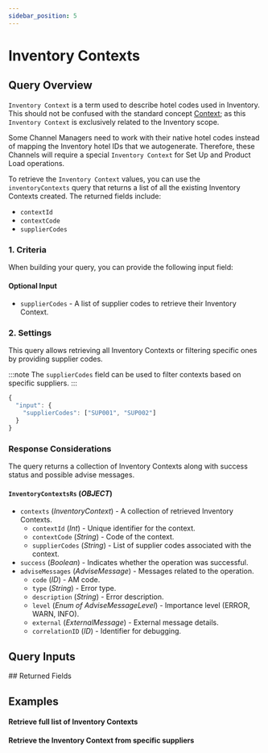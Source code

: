 ```yaml
---
sidebar_position: 5
---
```





# Inventory Contexts

## Query Overview

`Inventory Context` is a term used to describe hotel codes used in Inventory. This should not be confused with the standard concept [Context](/docs/get-started/key-concepts#context); as this `Inventory Context` is exclusively related to the Inventory scope.

Some Channel Managers need to work with their native hotel codes instead of mapping the Inventory hotel IDs that we autogenerate. Therefore, these Channels will require a special `Inventory Context` for Set Up and Product Load operations.

To retrieve the `Inventory Context` values, you can use the `inventoryContexts` query that returns a list of all the existing Inventory Contexts created. The returned fields include:

* `contextId`
* `contextCode`
* `supplierCodes`

### 1. Criteria

When building your query, you can provide the following input field:

#### Optional Input
* `supplierCodes` - A list of supplier codes to retrieve their Inventory Context.

### 2. Settings

This query allows retrieving all Inventory Contexts or filtering specific ones by providing supplier codes.

:::note
The `supplierCodes` field can be used to filter contexts based on specific suppliers.
:::

```js
{
  "input": {
    "supplierCodes": ["SUP001", "SUP002"]
  }
}
```

### Response Considerations

The query returns a collection of Inventory Contexts along with success status and possible advise messages.

#### `InventoryContextsRs` (*OBJECT*)
* `contexts` (*InventoryContext*) - A collection of retrieved Inventory Contexts.
    * `contextId` (*Int*) - Unique identifier for the context.
    * `contextCode` (*String*) - Code of the context.
    * `supplierCodes` (*String*) - List of supplier codes associated with the context.
* `success` (*Boolean*) - Indicates whether the operation was successful.
* `adviseMessages` (*AdviseMessage*) - Messages related to the operation.
    * `code` (*ID*) - AM code.
    * `type` (*String*) - Error type.
    * `description` (*String*) - Error description.
    * `level` (*Enum of AdviseMessageLevel*) - Importance level (ERROR, WARN, INFO).
    * `external` (*ExternalMessage*) - External message details.
    * `correlationID` (*ID*) - Identifier for debugging.

## Query Inputs

<InventoryContextsFilterInput />
## Returned Fields

<InventoryContextsRs />


## Examples

#### Retrieve full list of Inventory Contexts

<GraphqlSample query={inventoryContextsQuery} variables={inventoryContextsVariables} />


#### Retrieve the Inventory Context from specific suppliers

<GraphqlSample query={inventoryContextsQuery} variables={inventoryContextsSuppliersVariables} />